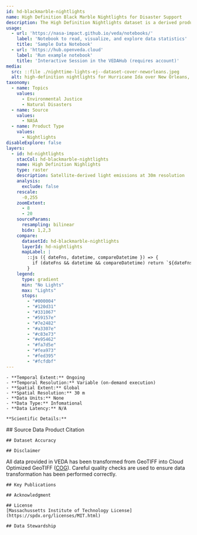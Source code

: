 ```yaml
---
id: hd-blackmarble-nightlights
name: High Definition Black Marble Nightlights for Disaster Support 
description: The High Definition Nightlights dataset is a derived product for measuring light emissions for a given location. Darker colors indicate lower light emissions while lighter colors indicate high light emissions. 
usage:
  - url: 'https://nasa-impact.github.io/veda/notebooks/'
    label: 'Notebook to read, visualize, and explore data statistics'
    title: 'Sample Data Notebook'
  - url: 'https://hub.openveda.cloud'
    label: 'Run example notebook'
    title: 'Interactive Session in the VEDAHub (requires account)'
media:
  src: ::file ./nighttime-lights-ej--dataset-cover-neworleans.jpeg
  alt: high-definition nightlights for Hurricane Ida over New Orleans, LA
taxonomy:
  - name: Topics
    values:
      - Environmental Justice
      - Natural Disasters
  - name: Source
    values:
      - NASA
  - name: Product Type
    values:
      - Nightlights
disableExplore: false     
layers:
  - id: hd-nightlights
    stacCol: hd-blackmarble-nightlights
    name: High Definition Nighlights
    type: raster
    description: Satellite-derived light emissions at 30m resolution
    analysis:
      exclude: false
    rescale:
      -0,255
    zoomExtent:
      - 8
      - 20
    sourceParams:
      resampling: bilinear
      bidx: 1,2,3
    compare:
      datasetId: hd-blackmarble-nightlights
      layerId: hd-nightlights
      mapLabel: |
        ::js ({ dateFns, datetime, compareDatetime }) => {
          if (dateFns && datetime && compareDatetime) return `${dateFns.format(datetime, 'LLL yyyy')} VS ${dateFns.format(compareDatetime, 'LLL yyyy')}`;
        }
    legend:
      type: gradient
      min: "No Lights"
      max: "Lights"
      stops:
        - "#000004"
        - "#120d31"
        - "#331067"
        - "#59157e"
        - "#7e2482"
        - "#a3307e"
        - "#c83e73"
        - "#e95462"
        - "#fa7d5e"
        - "#fea973"
        - "#fed395"
        - "#fcfdbf"
---
```


<Block type='wide'>
  <Prose>

    - **Temporal Extent:** Ongoing
    - **Temporal Resolution:** Variable (on-demand execution)
    - **Spatial Extent:** Global
    - **Spatial Resolution:** 30 m
    - **Data Units:** None
    - **Data Type:** Infomational
    - **Data Latency:** N/A

    **Scientific Details:**

  </Prose>
</Block>

<Block>
  <Prose>
    ## Source Data Product Citation

    ## Dataset Accuracy

    ## Disclaimer
All data provided in VEDA has been transformed from GeoTIFF into Cloud Optimized GeoTIFF ([COG](https://www.cogeo.org/)). Careful quality checks are used to ensure data transformation has been performed correctly.

    ## Key Publications

    ## Acknowledgment

    ## License
    [Massachussetts Institute of Technology License](https://spdx.org/licenses/MIT.html)

    ## Data Stewardship

  </Prose>
</Block>
